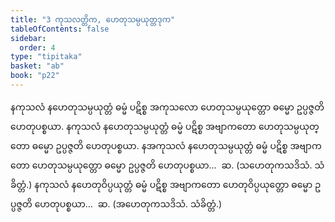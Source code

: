 ```yaml
---
title: "3 ကုသလတ္တိက, ဟေတုသမ္ပယုတ္တဒုက"
tableOfContents: false
sidebar:
  order: 4
type: "tipitaka"
basket: "ab"
book: "p22"
---
```



<DynamicBreadcrumb />

<Division number="5" book="p22" e="ch" v="40" p="379">

<Paragraph number="18" book="p22">
နကုသလံ နဟေတုသမ္ပယုတ္တံ ဓမ္မံ ပဋိစ္စ အကုသလော ဟေတုသမ္ပယုတ္တော ဓမ္မော ဥပ္ပဇ္ဇတိ ဟေတုပစ္စယာ. နကုသလံ နဟေတုသမ္ပယုတ္တံ ဓမ္မံ ပဋိစ္စ အဗျာကတော ဟေတုသမ္ပယုတ္တော ဓမ္မော ဥပ္ပဇ္ဇတိ ဟေတုပစ္စယာ. နအကုသလံ နဟေတုသမ္ပယုတ္တံ ဓမ္မံ ပဋိစ္စ အဗျာကတော ဟေတုသမ္ပယုတ္တော ဓမ္မော ဥပ္ပဇ္ဇတိ ဟေတုပစ္စယာ…  ဆ. (သဟေတုကသဒိသံ. သံခိတ္တံ.)
</Paragraph>

<Paragraph number="19" book="p22">
နကုသလံ နဟေတုဝိပ္ပယုတ္တံ ဓမ္မံ ပဋိစ္စ အဗျာကတော ဟေတုဝိပ္ပယုတ္တော ဓမ္မော ဥပ္ပဇ္ဇတိ ဟေတုပစ္စယာ…  ဆ. (အဟေတုကသဒိသံ. သံခိတ္တံ.)
</Paragraph>
</Division>
